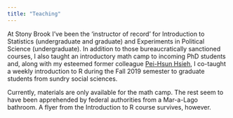 ```yaml
---
title: "Teaching"
---
```


At Stony Brook I've been the 'instructor of record' for Introduction to Statistics (undergraduate and graduate) and Experiments in Political Science (undergraduate). In addition to those bureaucratically sanctioned courses, I also taught an introductory math camp to incoming PhD students and, along with my esteemed former colleague [Pei-Hsun Hsieh](https://phsieh.com/), I co-taught a weekly introduction to R during the Fall 2019 semester to graduate students from sundry social sciences.

Currently, materials are only available for the math camp. The rest seem to have been apprehended by federal authorities from a Mar-a-Lago bathroom. A flyer from the Introduction to R course survives, however.
